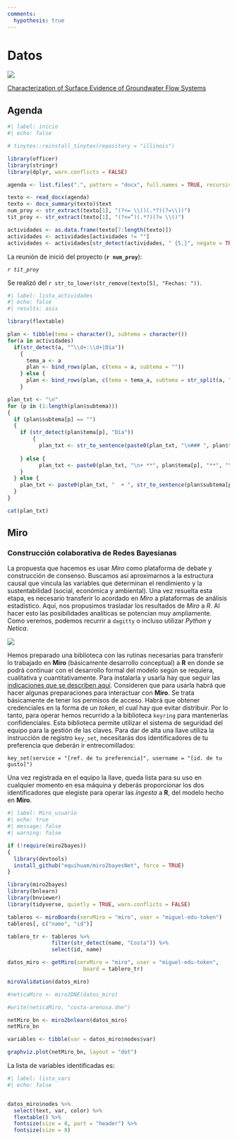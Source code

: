 ```yaml
---
comments:
  hypothesis: true
---
```

# Datos

![](images/fisiografía.png)

[Characterization of Surface Evidence of Groundwater Flow Systems](https://www.mdpi.com/2073-4441/12/9/2459)

## Agenda

```r
#| label: inicio
#| echo: false

# tinytex::reinstall_tinytex(repository = "illinois")

library(officer)
library(stringr)
library(dplyr, warn.conflicts = FALSE)

agenda <- list.files(".", pattern = "docx", full.names = TRUE, recursive = TRUE)

texto <- read_docx(agenda)
texto <- docx_summary(texto)$text
num_proy <- str_extract(texto[1], "(?<= \\()(.*?)(?=\\))")
tit_proy <- str_extract(texto[1], "(?<=“)(.*?)(?= \\()")

actividades <- as.data.frame(texto[7:length(texto)])
actividades <- actividades[actividades != ""]
actividades <- actividades[str_detect(actividades, " {5,}", negate = TRUE)]


```


La reunión de inició del proyecto (**`r num_proy`**): 

::: {layout="[-1,10,-1]"}

*`r tit_proy`* 

:::

Se realizó del `r str_to_lower(str_remove(texto[5], "Fechas: "))`.


```r
#| label: lista_actividades
#| echo: false
#| results: asis

library(flextable)

plan <- tibble(tema = character(), subtema = character())
for(a in actividades)
  if(str_detect(a, "^\\d+:\\d+|Día"))
    {
      tema_a <- a
      plan <- bind_rows(plan, c(tema = a, subtema = ""))
    } else {
      plan <- bind_rows(plan, c(tema = tema_a, subtema = str_split(a, ", | y ")))
    }

plan_txt <- "\n"
for (p in (1:length(plan$subtema)))
{
  if (plan$subtema[p] == "")
  {
    if (str_detect(plan$tema[p], "Día"))
        {
          plan_txt <- str_to_sentence(paste0(plan_txt, "\n### ", plan$tema[p], "\n\n"))
          
    } else {
          plan_txt <- paste0(plan_txt, "\n+ **", plan$tema[p], "**", "\n\n")
    }
  } else {
    plan_txt <- paste0(plan_txt, "  + ", str_to_sentence(plan$subtema[p]), "\n")
  }
}

cat(plan_txt)
```


## Miro

### Construcción colaborativa de Redes Bayesianas

::: {layout-ncol="2"}
La propuesta que hacemos es usar *Miro* como plataforma de debate y construcción de consenso. 
Buscamos así aproximarnos a la estructura causal que vincula las variables que determinan el rendimiento y la sustentabilidad (social, económica y ambiental). Una vez resuelta esta etapa, es necesario transferir lo acordado en *Miro* a plataformas de análisis estadístico. Aquí, nos propusimos trasladar los resultados de *Miro* a *R*. Al hacer esto las posibilidades analíticas se potencian muy ampliamente. Como veremos, podemos recurrir a `dagitty` o incluso utilizar *Python* y *Netica*. 

![](Images/colaboración.png)
:::

Hemos preparado una biblioteca con las rutinas necesarias para transferir lo trabajado en **Miro** (básicamente desarrollo conceptual) a **R**  en donde se podrá  continuar con el desarrollo formal del modelo según se requiera, cualitativa y cuantitativamente. Para instalarla y usarla hay que seguir las [indicaciones que se describen aquí](https://github.com/equihuam/miro2bayesNet). Consideren que para usarla habrá que hacer algunas preparaciones para interactuar con **Miro**. Se trata básicamente de tener los permisos de acceso. Habrá que obtener credenciales en la forma de un *token*, el cual hay que evitar distribuir. Por lo tanto, para operar hemos recurrido a la biblioteca `keyring` para mantenerlas confidenciales. Esta biblioteca permite utilizar el sistema de seguridad del equipo para la gestión de las claves. Para dar de alta una llave utiliza la instrucción de registro `key_set`, necesitarás dos identificadores de tu preferencia que deberán ir entrecomillados:

`key_set(service = "[ref. de tu preferencia]", username = "[id. de tu gusto]")`

Una vez registrada en el equipo la llave, queda lista para su uso en cualquier momento en esa máquina y deberás proporcionar los dos identificadores que elegiste para operar las *ingesta* a **R**, del modelo hecho en **Miro**.

```r
#| label: Miro_usuario
#| echo: true
#| message: false
#| warning: false

if (!require(miro2bayes))
{
  library(devtools)
  install_github("equihuam/miro2bayesNet", force = TRUE)
}

library(miro2bayes)
library(bnlearn)
library(bnviewer)
library(tidyverse, quietly = TRUE, warn.conflicts = FALSE)

tableros <- miroBoards(servMiro = "miro", user = "miguel-edu-token")
tableros[, c("name", "id")]

tablero_tr <- tableros %>%
              filter(str_detect(name, "Costa")) %>%
              select(id, name)

datos_miro <- getMiro(servMiro = "miro", user = "miguel-edu-token",
                        board = tablero_tr)

miroValidation(datos_miro)

#neticaMiro <- miro2DNE(datos_miro)

#write(neticaMiro, "costa-arenosa.dne")

netMiro_bn <- miro2bnlearn(datos_miro)
netMiro_bn

variables <- tibble(var = datos_miro$nodes$var)

```




```r
graphviz.plot(netMiro_bn, layout = "dot")

```


La lista de variables identificadas es:

```r
#| label: lista_vars
#| echo: false


datos_miro$nodes %>% 
  select(text, var, color) %>% 
  flextable() %>% 
  fontsize(size = 8, part = "header") %>% 
  fontsize(size = 8)

```

